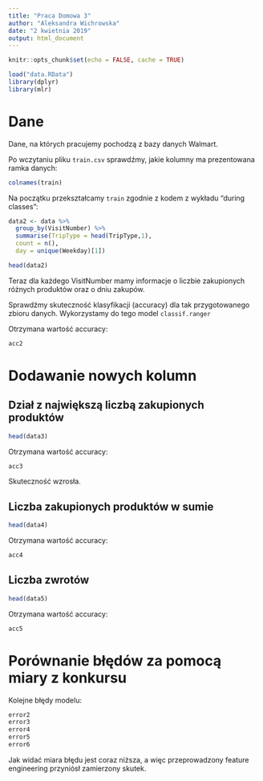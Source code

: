 ```yaml
---
title: "Praca Domowa 3"
author: "Aleksandra Wichrowska"
date: "2 kwietnia 2019"
output: html_document
---
```


```r
knitr::opts_chunk$set(echo = FALSE, cache = TRUE)
```


```r
load("data.RData")
library(dplyr)
library(mlr)
```


# Dane

Dane, na których pracujemy pochodzą z bazy danych Walmart.

Po wczytaniu pliku `train.csv` sprawdźmy, jakie kolumny ma prezentowana ramka danych:

```r
colnames(train)
```

Na początku przekształcamy `train` zgodnie z kodem z wykładu "during classes":


```r
data2 <- data %>%
  group_by(VisitNumber) %>%
  summarise(TripType = head(TripType,1),
  count = n(),
  day = unique(Weekday)[1])
```

```r
head(data2)
```

Teraz dla każdego VisitNumber mamy informacje o liczbie zakupionych różnych produktów oraz o dniu zakupów.

Sprawdźmy skuteczność klasyfikacji (accuracy) dla tak przygotowanego zbioru danych. Wykorzystamy do tego model `classif.ranger`


Otrzymana wartość accuracy:
```r
acc2
```

# Dodawanie nowych kolumn


## Dział z największą liczbą zakupionych produktów


```r
head(data3)
```

Otrzymana wartość accuracy:

```r
acc3
```

Skuteczność wzrosła.

## Liczba zakupionych produktów w sumie


```r
head(data4)
```

Otrzymana wartość accuracy:

```r
acc4
```

## Liczba zwrotów

```r
head(data5)
```

Otrzymana wartość accuracy:

```r
acc5
```


# Porównanie błędów za pomocą miary z konkursu

Kolejne błędy modelu:
```r
error2
error3
error4
error5
error6
```

Jak widać miara błędu jest coraz niższa, a więc przeprowadzony feature engineering przyniósł zamierzony skutek.